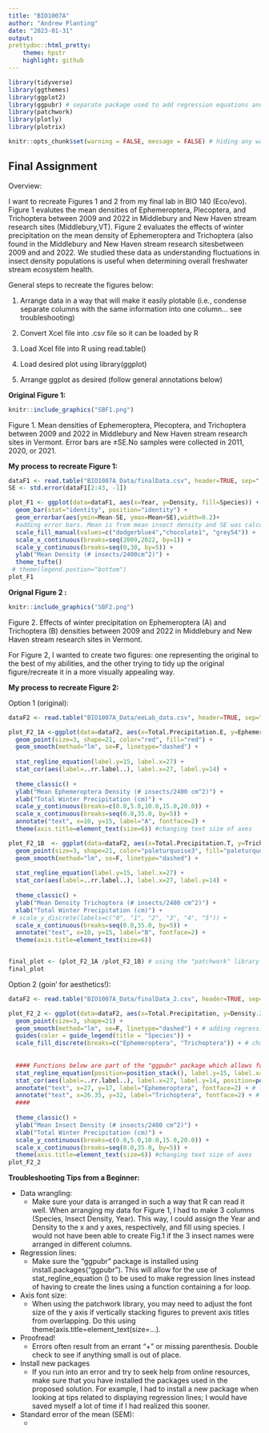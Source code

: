 ```yaml
---
title: "BIO1007A"
author: "Andrew Planting"
date: "2023-01-31"
output: 
prettydoc::html_pretty:
    theme: hpstr
    highlight: github
---
```


```r
library(tidyverse)
library(ggthemes)
library(ggplot2)
library(ggpubr) # separate package used to add regression equations and R values to ggplot
library(patchwork)
library(plotly)
library(plotrix)
```

```r
knitr::opts_chunk$set(warning = FALSE, message = FALSE) # hiding any warning messages that pop up on the .html page once knitted (for aesthetics)
```

## Final Assignment 

Overview:

I want to recreate Figures 1 and 2 from my final lab in BIO 140 (Eco/evo). Figure 1 evalutes the mean densities of Ephemeroptera, Plecoptera, and Trichoptera between 2009 and 2022 in Middlebury and New Haven stream research sites (Middlebury,VT). Figure 2 evaluates the effects of winter precipitation on the mean density of Ephemeroptera and Trichoptera (also found in the Middlebury and New Haven stream research sitesbetween 2009 and and 2022. We studied these data as understanding fluctuations in insect density populations is useful when determining overall freshwater stream ecosystem health. 

General steps to recreate the figures below:

1. Arrange data in a way that will make it easily plotable (i.e., condense separate columns with the same information into one column... see troubleshooting)

2. Convert Xcel file into .csv file so it can be loaded by R

3. Load Xcel file into R using read.table()

4. Load desired plot using library(ggplot)

5. Arrange ggplot as desired (follow general annotations below)

**Original Figure 1:**
``` r
knitr::include_graphics("SBF1.png")
```
Figure 1. Mean densities of Ephemeroptera, Plecoptera, and Trichoptera between 2009 and 2022 in Middlebury and New Haven stream research sites in Vermont. Error bars are ±SE.No samples were collected in 2011, 2020, or 2021.

**My process to recreate Figure 1:**
```r
dataF1 <- read.table("BIO1007A_Data/finalData.csv", header=TRUE, sep=",", stringsAsFactors = T) 
SE <- std.error(dataF1[2:43, -1])

plot_F1 <- ggplot(data=dataF1, aes(x=Year, y=Density, fill=Species)) +
  geom_bar(stat="identity", position="identity") +
  geom_errorbar(aes(ymin=Mean-SE, ymax=Mean+SE),width=0.2)+
  #adding error bars. Mean is from mean insect density and SE was calculated in excel and put into a separate column to make it easier to plot
  scale_fill_manual(values=c("dodgerblue4","chocolate1", "grey54")) +
  scale_x_continuous(breaks=seq(2009,2022, by=1)) +
  scale_y_continuous(breaks=seq(0,30, by=5)) +
  ylab("Mean Density (# insects/2400cm^2)") +
  theme_tufte() 
 # theme(legend.postion="bottom") 
plot_F1 
```


**Orignal Figure 2 :**
``` r
knitr::include_graphics("SBF2.png")
```

Figure 2. Effects of winter precipitation on Ephemeroptera (A) and Trichoptera (B) densities between 2009 and 2022 in Middlebury and New Haven stream research sites in Vermont.

For Figure 2, I wanted to create two figures: one representing the original to the best of my abilities, and the other trying to tidy up the original figure/recreate it in a more visually appealing way.

**My process to recreate Figure 2:**

Option 1 (original):
``` r

dataF2 <- read.table("BIO1007A_Data/eeLab_data.csv", header=TRUE, sep=",", stringsAsFactors = TRUE) 

plot_F2_1A <-ggplot(data=dataF2, aes(x=Total.Precipitation.E, y=Ephemeroptera)) +
  geom_point(size=3, shape=21, color="red", fill="red") +
  geom_smooth(method="lm", se=F, linetype="dashed") +
  
  stat_regline_equation(label.y=15, label.x=27) +
  stat_cor(aes(label=..rr.label..), label.x=27, label.y=14) +
  
  theme_classic() + 
  ylab("Mean Ephemeroptera Density (# insects/2400 cm^2)") +
  xlab("Total Winter Precipitation (cm)") +
  scale_y_continuous(breaks=c(0.0,5.0,10.0,15.0,20.0)) +
  scale_x_continuous(breaks=seq(0.0,35.0, by=5)) +
  annotate("text", x=10, y=15, label="A", fontface=2) +
  theme(axis.title=element_text(size=6)) #changing text size of axes 

plot_F2_1B  <- ggplot(data=dataF2, aes(x=Total.Precipitation.T, y=Trichoptera)) +
  geom_point(size=3, shape=21, color="paleturquoise3", fill="paleturquoise3") +
  geom_smooth(method="lm", se=F, linetype="dashed") +
  
  stat_regline_equation(label.y=15, label.x=27) +
  stat_cor(aes(label=..rr.label..), label.x=27, label.y=14) +
  
  theme_classic() +
  ylab("Mean Density Trichoptera (# insects/2400 cm^2)") +
  xlab("Total Winter Precipitation (cm)") +
 # scale_y_discrete(labels=c("0", "1", "2", "3", "4", "5")) +
  scale_x_continuous(breaks=seq(0.0,35.0, by=5)) +
  annotate("text", x=10, y=15, label="B", fontface=2) +
  theme(axis.title=element_text(size=6)) 


final_plot <- (plot_F2_1A /plot_F2_1B) # using the "patchwork" library to stack the graphs 
final_plot

```


Option 2 (goin' for aesthetics!):
``` r
dataF2 <- read.table("BIO1007A_Data/finalData_2.csv", header=TRUE, sep=",", stringsAsFactors = TRUE)

plot_F2_2 <- ggplot(data=dataF2, aes(x=Total.Precipitation, y=Density.2, fill=Species), na.rm=T) +
  geom_point(size=3, shape=21) +
  geom_smooth(method="lm", se=F, linetype="dashed") + # adding regression line
  guides(color = guide_legend(title = "Species")) +
  scale_fill_discrete(breaks=c("Ephemeroptera", "Trichoptera")) + # changing legend name
  
  
  #### Functions below are part of the "ggpubr" package which allows for regression equations to be added         to the figure 
  stat_regline_equation(position=position_stack(), label.y=15, label.x=27) +
  stat_cor(aes(label=..rr.label..), label.x=27, label.y=14, position=position_stack()) +
  annotate("text", x=27, y=17, label="Ephemeroptera", fontface=2) + # labeling regression line and r^2
  annotate("text", x=26.35, y=32, label="Trichoptera", fontface=2) + # labeling regression line and r62
  ####
  
  theme_classic() + 
  ylab("Mean Insect Density (# insects/2400 cm^2)") +
  xlab("Total Winter Precipitation (cm)") +
  scale_y_continuous(breaks=c(0.0,5.0,10.0,15.0,20.0)) +
  scale_x_continuous(breaks=seq(0.0,35.0, by=5)) +
  theme(axis.title=element_text(size=6)) #changing text size of axes 
plot_F2_2
```


**Troubleshooting Tips from a Beginner:**

* Data wrangling:
    + Make sure your data is arranged in such a way that R can read it well. When arranging my data for Figure 1, I had to make 3 columns (Species, Insect Density, Year). This way, I could assign the Year and Density to the x and y axes, respectively, and fill using species. I would not have been able to create Fig.1 if the 3 insect names were arranged in different columns. 
    
* Regression lines:
    + Make sure the "ggpubr" package is installed using install.packages("ggpubr"). This will allow for the use of stat_regline_equation () to be used to make regression lines instead of having to create the lines using a function containing a for loop. 
    
* Axis font size:
    + When using the patchwork library, you may need to adjust the font size of the y axis if vertically stacking figures to prevent axis titles from overlapping. Do this using theme(axis.title=element_text(size=...). 
    
* Proofread!
    + Errors often result from an errant "+" or missing parenthesis. Double check to see if anything small is out of place.
    
* Install new packages
    + If you run into an error and try to seek help from online resources, make sure that you have installed the packages used in the proposed solution. For example, I had to install a new package when looking at tips related to displaying regression lines; I would have saved myself a lot of time if I had realized this sooner. 
    
* Standard error of the mean (SEM):
    + 
    
    
  


